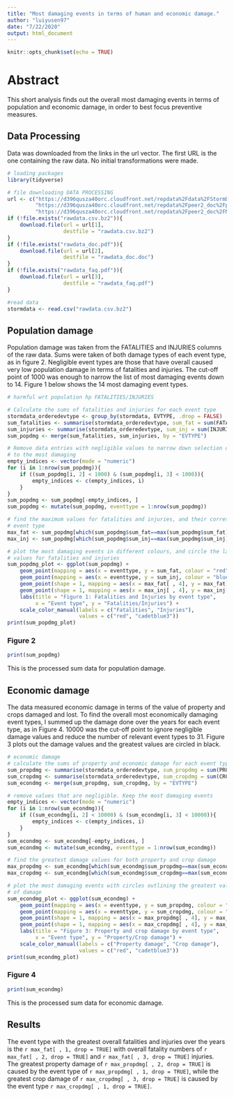 ```yaml
---
title: "Most damaging events in terms of human and economic damage."
author: "luiyusen97"
date: "7/22/2020"
output: html_document
---
```


```r
knitr::opts_chunk$set(echo = TRUE)
```

# Abstract

This short analysis finds out the overall most damaging events in terms of population and economic damage, in order to best focus preventive measures.

## Data Processing

Data was downloaded from the links in the url vector. The first URL is the one containing the raw data. No initial transformations were made.

```r
# loading packages
library(tidyverse)

# file downloading DATA PROCESSING
url <- c("https://d396qusza40orc.cloudfront.net/repdata%2Fdata%2FStormData.csv.bz2",
         "https://d396qusza40orc.cloudfront.net/repdata%2Fpeer2_doc%2Fpd01016005curr.pdf",
         "https://d396qusza40orc.cloudfront.net/repdata%2Fpeer2_doc%2FNCDC%20Storm%20Events-FAQ%20Page.pdf")
if (!file.exists("rawdata.csv.bz2")){
    download.file(url = url[1],
                  destfile = "rawdata.csv.bz2")
}
if (!file.exists("rawdata_doc.pdf")){
    download.file(url = url[2],
                  destfile = "rawdata_doc.doc")
}
if (!file.exists("rawdata_faq.pdf")){
    download.file(url = url[3],
                  destfile = "rawdata_faq.pdf")
}

#read data
stormdata <- read.csv("rawdata.csv.bz2")
```

## Population damage

Population damage was taken from the FATALITIES and INJURIES columns of the raw data. Sums were taken of both damage types of each event type, as in figure 2. Negligible event types are those that have overall caused very low population damage in terms of fatalities and injuries. The cut-off point of 1000 was enough to narrow the list of most damaging events down to 14. Figure 1 below shows the 14 most damaging event types.

```r
# harmful wrt population hp FATALITIES/INJURIES

# Calculate the sums of fatalities and injuries for each event type
stormdata_orderedevtype <- group_by(stormdata, EVTYPE, .drop = FALSE)
sum_fatalities <- summarise(stormdata_orderedevtype, sum_fat = sum(FATALITIES))
sum_injuries <- summarise(stormdata_orderedevtype, sum_inj = sum(INJURIES))
sum_popdmg <- merge(sum_fatalities, sum_injuries, by = "EVTYPE")

# Remove data entries with negligible values to narrow down selection of event 
# to the most damaging
empty_indices <- vector(mode = "numeric")
for (i in 1:nrow(sum_popdmg)){
    if ((sum_popdmg[i, 2] < 1000) & (sum_popdmg[i, 3] < 1000)){
        empty_indices <- c(empty_indices, i)
    }
}
sum_popdmg <- sum_popdmg[-empty_indices, ]
sum_popdmg <- mutate(sum_popdmg, eventtype = 1:nrow(sum_popdmg))

# find the maximum values for fatalities and injuries, and their corresponding
# event type
max_fat <- sum_popdmg[which(sum_popdmg$sum_fat==max(sum_popdmg$sum_fat)), ]
max_inj <- sum_popdmg[which(sum_popdmg$sum_inj==max(sum_popdmg$sum_inj)), ]

# plot the most damaging events in different colours, and circle the largest 
# values for fatalities and injuries
sum_popdmg_plot <- ggplot(sum_popdmg) +
    geom_point(mapping = aes(x = eventtype, y = sum_fat, colour = "red")) + 
    geom_point(mapping = aes(x = eventtype, y = sum_inj, colour = "blue")) +
    geom_point(shape = 1, mapping = aes(x = max_fat[ , 4], y = max_fat[ , 2])) +
    geom_point(shape = 1, mapping = aes(x = max_inj[ , 4], y = max_inj[ , 3])) +
    labs(title = "Figure 1: Fatalities and Injuries by event type",
         x = "Event type", y = "Fatalities/Injuries") +
    scale_color_manual(labels = c("Fatalities", "Injuries"),
                       values = c("red", "cadetblue3"))
print(sum_popdmg_plot)
```


### Figure 2
```r
print(sum_popdmg)
```

This is the processed sum data for population damage.

## Economic damage
The data measured economic damage in terms of the value of property and crops damaged and lost. To find the overall most economically damaging event types, I summed up the damage done over the years for each event type, as in Figure 4. 10000 was the cut-off point to ignore negligible damage values and reduce the number of relevant event types to 31. Figure 3 plots out the damage values and the greatest values are circled in black.

```r
# economic damage
# calculate the sums of property and economic damage for each event type
sum_propdmg <- summarise(stormdata_orderedevtype, sum_propdmg = sum(PROPDMG))
sum_cropdmg <- summarise(stormdata_orderedevtype, sum_cropdmg = sum(CROPDMG))
sum_econdmg <- merge(sum_propdmg, sum_cropdmg, by = "EVTYPE")

# remove values that are negligible. Keep the most damaging events
empty_indices <- vector(mode = "numeric")
for (i in 1:nrow(sum_econdmg)){
    if ((sum_econdmg[i, 2] < 10000) & (sum_econdmg[i, 3] < 10000)){
        empty_indices <- c(empty_indices, i)
    }
}
sum_econdmg <- sum_econdmg[-empty_indices, ]
sum_econdmg <- mutate(sum_econdmg, eventtype = 1:nrow(sum_econdmg))

# find the greatest damage values for both property and crop damage
max_propdmg <- sum_econdmg[which(sum_econdmg$sum_propdmg==max(sum_econdmg$sum_propdmg)), ]
max_cropdmg <- sum_econdmg[which(sum_econdmg$sum_cropdmg==max(sum_econdmg$sum_cropdmg)), ]

# plot the most damaging events with circles outlining the greatest values for both types
# of damage
sum_econdmg_plot <- ggplot(sum_econdmg) +
    geom_point(mapping = aes(x = eventtype, y = sum_propdmg, colour = "red")) + 
    geom_point(mapping = aes(x = eventtype, y = sum_cropdmg, colour = "blue")) +
    geom_point(shape = 1, mapping = aes(x = max_propdmg[ , 4], y = max_propdmg[ , 2])) +
    geom_point(shape = 1, mapping = aes(x = max_cropdmg[ , 4], y = max_cropdmg[ , 3])) +
    labs(title = "Figure 3: Property and crop damage by event type",
         x = "Event type", y = "Property/Crop damage") +
    scale_color_manual(labels = c("Property damage", "Crop damage"),
                       values = c("red", "cadetblue3"))
print(sum_econdmg_plot)
```


### Figure 4
```r
print(sum_econdmg)
```

This is the processed sum data for economic damage.

## Results

The event type with the greatest overall fatalities and injuries over the years is the `r max_fat[ , 1, drop = TRUE]` with overall fatality numbers of `r max_fat[ , 2, drop = TRUE]` and `r max_fat[ , 3, drop = TRUE]` injuries.
The greatest property damage of `r max_propdmg[ , 2, drop = TRUE]` is caused by the event type of `r max_propdmg[ , 1, drop = TRUE]`, while the greatest crop damage of `r max_cropdmg[ , 3, drop = TRUE]` is caused by the event type `r max_cropdmg[ , 1, drop = TRUE]`.